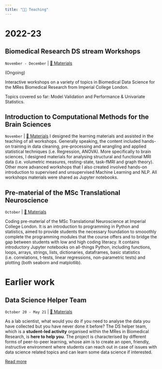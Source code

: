 ```yaml
---
title: "👩‍🏫 Teaching"
---
```


# 2022-23

## Biomedical Research DS stream Workshops
`November - December` | [🔗 Materials](https://github.com/valegiunchiglia/Biomedical_Research_DS_stream)

(Ongoing)

Interactive workshops on a variety of topics in Biomedical Data Science for the MRes Biomedical Research from Imperial College London.

Topics covered so far: Model Validation and Performance & Univariate Statistics.

## Introduction to Computational Methods for the Brain Sciences 
`November` | [🔗 Materials](https://github.com/valegiunchiglia/MSc-TranslationalNeuroscience-Module3)
I designed the learning materials and assisted in the teaching of all workshops.
Generally speaking, the content included hands-on training in data cleaning, pre-processing and wrangling and applied statistical techniques (i.e. Regression, ANOVA).
More specifically to brain sciences, I designed materials for analysing structural and functional MRI data (i.e. volumetric measures, resting-state, task-fMRI and graph theory). 
Other more advanced workshops that I also created involved hands-on introduction to supervised and unsupervised Machine Learning and NLP.
All workshops materials were shared as Jupyter notebooks.

## Pre-material of the MSc Translational Neuroscience 
`October` | [🔗 Materials](https://github.com/valegiunchiglia/MSc-Neuroscience-Python-Course-Development)

Coding pre-material of the MSc Translational Neuroscience at Imperial College London.
It is an introduction to programming in Python and statistics, aimed to provide students the necessary foundation to smooothly complete the programming modules that the course offers and to bridge the gap between students with low and high coding literacy.
It contains introductory Jupyter notebooks on all-things Python, including functions, loops, arrays, strings, lists, dictionaries, dataframes, basic statistics (i.e. correlations, t-tests, linear regressions, non-parametric tests) and plotting (both seaborn and matplotlib).

# Earlier work

## Data Science Helper Team
`October 20 - May 21` | [🔗 Materials](https://github.com/valegiunchiglia/DS_sessions)

As a lab scientist, what would you do if you need to analyse the data you have collected but you have never done it before?
The DS helper team, which is a **student-led activity** organised within the MRes in Biomedical Research, is **here to help you**.
The project is characterised by different forms of peer-to-peer learning, whose aim is to create an open, friendly, instructive environment where students can reach out in case of issues with data science related topics and can learn some data science if interested.

[Read more](https://blogs.imperial.ac.uk/learning-and-teaching/2021/04/30/student-driven-peer-learning-in-biomedical-data-science/)